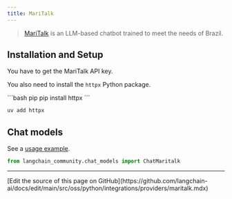 ```yaml
---
title: MariTalk
---
```


>[MariTalk](https://www.maritaca.ai/en) is an LLM-based chatbot trained to meet the needs of Brazil.

## Installation and Setup

You have to get the MariTalk API key.

You also need to install the `httpx` Python package.

<CodeGroup>
```bash pip
pip install httpx
```

```bash uv
uv add httpx
```
</CodeGroup>

## Chat models

See a [usage example](/oss/python/integrations/chat/maritalk).

```python
from langchain_community.chat_models import ChatMaritalk
```

---

<Callout icon="pen-to-square" iconType="regular">
  [Edit the source of this page on GitHub](https://github.com/langchain-ai/docs/edit/main/src/oss/python/integrations/providers/maritalk.mdx)
</Callout>
